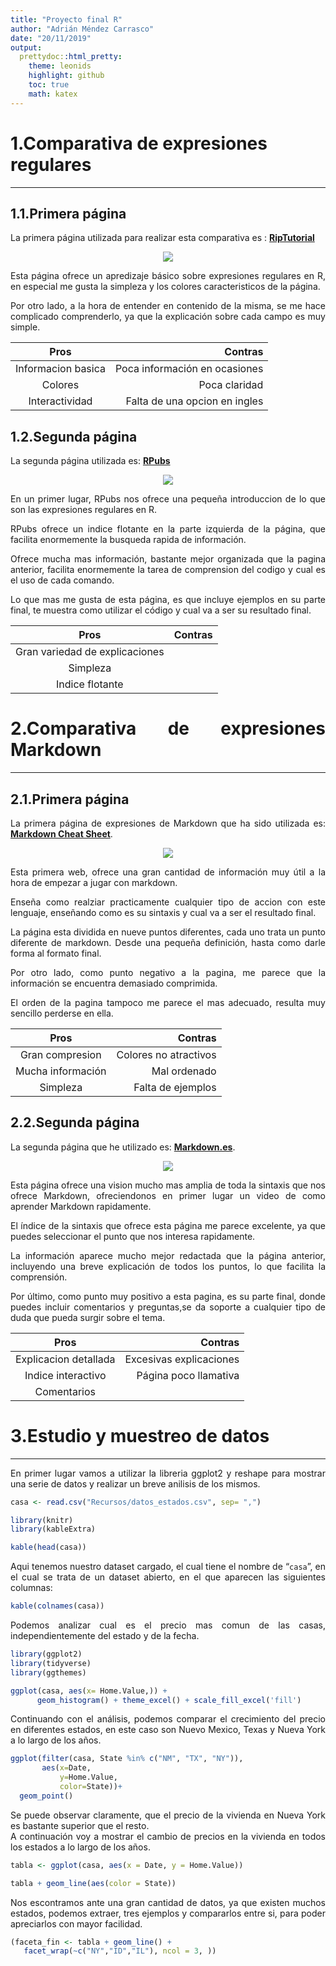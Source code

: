 ---
title: "Proyecto final R"
author: "Adrián Méndez Carrasco"
date: "20/11/2019"
output:
  prettydoc::html_pretty:
    theme: leonids
    highlight: github
    toc: true
    math: katex
---
# 1.Comparativa de expresiones regulares <a name="id1"></a> #  
  ----------------------------------------

## 1.1.Primera página <a name="id2"></a> #   

<div style="text-align: justify">

La primera página utilizada para realizar esta comparativa es : 
<a href="https://riptutorial.com/es/r/topic/5748/expresiones-regulares--expresiones-regulares-" target="_blank">**RipTutorial**</a>  

<center> ![](Recursos/riptutorial.png) </center>


Esta página ofrece un apredizaje básico sobre expresiones regulares en R, en especial me gusta la simpleza y los colores caracteristicos de la página.  

Por otro lado, a la hora de entender en contenido de la misma, se me hace complicado comprenderlo, ya que la explicación sobre cada campo es muy simple. 
<div/>

|      **Pros**       |  **Contras**                  |
|:-------------:      |--------------------:          |
|  Informacion basica | Poca información en ocasiones |
|    Colores          | Poca claridad                 |
| Interactividad      | Falta de una opcion en ingles |  


## 1.2.Segunda página <a name="id3"></a> # 


La segunda página utilizada es: 
<a href="http://rpubs.com/ydmarinb/429756" target="_blank">**RPubs**</a>  

<center> ![](Recursos/rpubs.png) </center>

<div style="text-align: justify">

En un primer lugar, RPubs nos ofrece una pequeña introduccion de lo que son las expresiones 
regulares en R. 

RPubs ofrece un indice flotante en la parte izquierda de la página, que facilita enormemente la busqueda rapida de información.

Ofrece mucha mas información, bastante mejor organizada que la pagina anterior, facilita enormemente la tarea de comprension del codigo y cual es el uso de cada comando.  

Lo que mas me gusta de esta página, es que incluye ejemplos en su parte final, te muestra como utilizar el código y cual va a ser su resultado final.
<div/>

|      **Pros**                   |  **Contras**                  |
|:-------------:                  |--------------------:          |
| Gran variedad de explicaciones  |                               |
| Simpleza                        |                               |
| Indice flotante                 |                               |  
 


# 2.Comparativa de expresiones Markdown <a name="id4"></a> #  
  
  ----------------------------------------
  
## 2.1.Primera página  <a name="id5"></a> # 


La primera página de expresiones de Markdown que ha sido utilizada es:
<a href="https://rstudio.com/wp-content/uploads/2015/02/rmarkdown-cheatsheet.pdf" target="_blank">**Markdown Cheat Sheet**</a>.  

<center> ![](Recursos/markdown_cheat_sheet.png) </center>  
  
<div style="text-align: justify">    

Esta primera web, ofrece una gran cantidad de información muy útil a la hora de empezar a jugar con markdown.  

Enseña como realziar practicamente cualquier tipo de accion con este lenguaje, enseñando como es su sintaxis y cual va a ser el resultado final.  

La página esta dividida en nueve puntos diferentes, cada uno trata un punto diferente de markdown. Desde una pequeña definición, hasta como darle forma al formato final.  

Por otro lado, como punto negativo a la pagina, me parece que la información se encuentra demasiado comprimida.

El orden de la pagina tampoco me parece el mas adecuado, resulta muy sencillo perderse en ella. 
<div/>

|      **Pros**                   |  **Contras**                  |
|:-------------:                  |--------------------:          |
|  Gran compresion                |     Colores no atractivos     |
|  Mucha información              |     Mal ordenado              |
|   Simpleza                      |      Falta de ejemplos        |   

## 2.2.Segunda página  <a name="id6"></a> #  


La segunda página que he utilizado es:
<a href="https://markdown.es/sintaxis-markdown/">**Markdown.es**</a>.  

<center> ![](Recursos/markdownes.png) </center>  

<div style="text-align: justify">

Esta página ofrece una vision mucho mas amplia de toda la sintaxis que nos ofrece Markdown, ofreciendonos en primer lugar un video de como aprender Markdown rapidamente.  

El índice de la sintaxis que ofrece esta página me parece excelente, ya que puedes seleccionar el punto que nos interesa rapidamente.  

La información aparece mucho mejor redactada que la página anterior, incluyendo una breve explicación de todos los puntos, lo que facilita la comprensión.  

Por último, como punto muy positivo a esta pagina, es su parte final, donde puedes incluir comentarios y preguntas,se da soporte a cualquier tipo de duda que pueda surgir sobre el tema.  
<div/>

|      **Pros**                   |  **Contras**                  |
|:-------------:                  |--------------------:          |
|  Explicacion detallada          |     Excesivas explicaciones   |
|  Indice interactivo             |     Página poco llamativa     |
|   Comentarios                   |                               |  

# 3.Estudio y muestreo de datos <a name="id7"></a> #  
  ----------------------------------------
En primer lugar vamos a utilizar la libreria ggplot2 y reshape para mostrar una serie de datos y realizar un breve anilisis de los mismos.

```{r echo=FALSE, warning=FALSE, message=FALSE}

casa <- read.csv("Recursos/datos_estados.csv", sep= ",")
```

```{r echo=FALSE, warning=FALSE, message=FALSE}
library(knitr)
library(kableExtra)

kable(head(casa))
``` 
Aqui tenemos nuestro dataset cargado, el cual tiene el nombre de "`casa`", en el cual se trata de un dataset abierto, en el que aparecen las siguientes columnas:  

```{r echo=FALSE, warning=FALSE, message=FALSE}
kable(colnames(casa))
```

Podemos analizar cual es el precio mas comun de las casas, independientemente del estado y de la fecha.

```{r echo=FALSE, warning=FALSE, message=FALSE}
library(ggplot2)
library(tidyverse)
library(ggthemes)

ggplot(casa, aes(x= Home.Value,)) + 
      geom_histogram() + theme_excel() + scale_fill_excel('fill')
```

Continuando con el análisis, podemos comparar el crecimiento del precio en diferentes estados, en este caso son Nuevo Mexico, Texas y Nueva York a lo largo de los años.

```{r echo=FALSE, warning=FALSE, message=FALSE}
ggplot(filter(casa, State %in% c("NM", "TX", "NY")),
       aes(x=Date,
           y=Home.Value,
           color=State))+
  geom_point()

```

Se puede observar claramente, que el precio de la vivienda en Nueva York es bastante superior que el resto.  
A continuación voy a mostrar el cambio de precios en la vivienda en todos los estados a lo largo de los años.

```{r echo=FALSE, message=FALSE, warning=FALSE,}

tabla <- ggplot(casa, aes(x = Date, y = Home.Value))

tabla + geom_line(aes(color = State))
```  
  
  
Nos escontramos ante una gran cantidad de datos, ya que existen muchos estados, podemos extraer, tres ejemplos y compararlos entre si, para poder apreciarlos con mayor facilidad.  


```{r echo=FALSE, message=FALSE, warning=FALSE,}
(faceta_fin <- tabla + geom_line() +
   facet_wrap(~c("NY","ID","IL"), ncol = 3, ))
```




